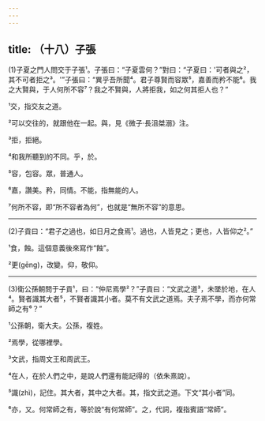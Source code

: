 ```yaml
---
---
---
```

title: （十八）子張
---



(1)子夏之門人問交于子張¹。子張曰：“子夏雲何？”對曰：“子夏曰：'可者與之²，其不可者拒之³。'”子張曰：“異乎吾所聞⁴。君子尊賢而容眾⁵，嘉善而矜不能⁶。我之大賢與，于人何所不容⁷？我之不賢與，人將拒我，如之何其拒人也？”

¹交，指交友之道。

²可以交往的，就跟他在一起。與，見《微子·長沮桀溺》注。

³拒，拒絕。

⁴和我所聽到的不同。乎，於。

⁵容，包容。眾，普通人。

⁶嘉，讚美。矜，同情。不能，指無能的人。

⁷何所不容，即“所不容者為何”，也就是“無所不容”的意思。



--------------------

(2)子貢曰：“君子之過也，如日月之食焉¹。過也，人皆見之；更也，人皆仰之²。”

¹食，蝕。這個意義後來寫作“蝕”。

²更(gēng)，改變。仰，敬仰。



--------------------

(3)衛公孫朝問于子貢¹，曰：“仲尼焉學²？”子貢曰：“文武之道³，未墜於地，在人⁴。賢者識其大者⁵，不賢者識其小者。莫不有文武之道焉。夫子焉不學，而亦何常師之有⁶？”

¹公孫朝，衛大夫。公孫，複姓。

²焉學，從哪裡學。

³文武，指周文王和周武王。

⁴在人，在於人們之中，是說人們還有能記得的（依朱熹說）。

⁵識(zhì)，記住。其大者，其中之大者。其，指文武之道。下文“其小者”同。

⁶亦，又。何常師之有，等於說“有何常師”。之，代詞，複指賓語“常師”。